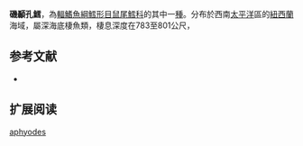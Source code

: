 {{Speciesbox
| name = 磯顳孔鱈
| status = NE
| status_system = iucn3.1
| trend = unknow
| genus = Trachyrincus
| species = aphyodes
| authority = [[Gilbert|Gilbert]], 1892
}}
'''磯顳孔鱈'''，為[[輻鰭魚綱|輻鰭魚綱]][[鱈形目|鱈形目]][[鼠尾鱈科|鼠尾鱈科]]的其中一[[種|種]]。分布於西南[[太平洋|太平洋]]區的[[紐西蘭|紐西蘭]]海域，屬深海底棲魚類，棲息深度在783至801公尺，

==参考文献==
*{{FishBase_species|genus=Trachyrincus|species=aphyodes|year=2011|month=12}}

== 扩展阅读 ==
{{refbegin}}
{{wikispecies-inline|Trachyrincus aphyodes|磯顳孔鱈}}
{{refend}}
{{Taxonbar|from=Q1097133}}

[[Category:顳孔鱈屬|aphyodes]]


{{鱈形目小作品}}